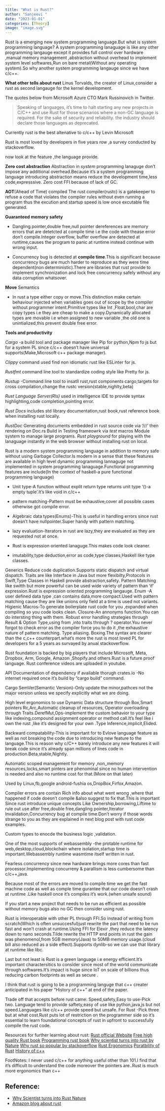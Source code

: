 ```yaml
---
title: "What is Rust?"
author: "Sanjeevi "
date: "2023-01-01"
categories: [Theory]
image: "image.svg"
---
```

Rust is a emerging new system programming language.But what is system programming language?
A system programming lanaguage is like any other programming langauge except it provides full control over hardware ,manual memory management ,abstraction without overhead to implement system level softwares,Run on bare metal(Without any operating system).So why another system programming langauge since we have c/c++.

**What other tells about rust**
Linus Torvalds, the creator of Linux,consider a rust as second langauge for the kernel development.

The quotes below from Microsoft Azure CTO Mark Russinovich in Twitter.

> Speaking of languages, it's time to halt starting any new projects in C/C++ and use Rust for those scenarios where a non-GC language is required. For the sake of security and reliability. the industry should declare those languages as deprecated.


Currently rust is the best altenative to c/c++ by Levin Microsoft

Rust is most loved by developers in five years row ,a survey conducted by stackoverflow.

now look at the feature ,the language provide.

**Zero cost abstraction** 
 Abstraction in *system* programming lanaguge don't impose any additional overhead.Because it's a system programming language introducing abstraction means reduce the development time,less code,expresssive.
 Zero cost FFI because of lack of GC.

**AOT**(Ahead of Time) compiled
The rust compiler(rustc) is a gatekeeper to refuse a code that violates the compiler rules without even running a program thus the excution and startup speed is low once excutable file generated. 

**Guaranteed memory safety**

- Dangling pointer,double free,null pointer dereferences are memory errors that are detetcted at compile time i.e the code with thease error don't compile.Integer overflow, buffer overflow are detected at runtime,causes the program to panic at runtime instead continue with wrong input.

- Concurrency bug is detected at **compile time**.This is significant because concurrency bugs are much harder to reproduce as they were time dependent(non deterministic).There are libraries that rust provide to implement synchronization and lock free concurrency safely without any data corruption whatsover.

**Move** Semantics

- In rust a type either copy or move.This distinction make certain behaviour injected when variables goes out of scope by the compiler without programmer intent.Primitive types like Int ,Float,bool,char are copy types i.e they are cheap to make a copy.Dynamically allocated types are movable i.e when assigned to new variable ,the old one is unintialized,this prevent double free error.


**Tools and productivity**
 
*Cargo* -a build tool and package manager like Pip for python,Npm fo js but for a system PL since c/c++
 doesn't have universal supports(Make,Microsoft c++ package manager).

*Clippy* command used find non idiomatic rust like ESLinter for js.

*Rustfmt* command line tool to standardize coding style like Pretty for js.

*Rustup* -Command line tool to insatll rust,rust components cargo,targets for cross compilation,change the
rustc version(stable,nighlty,beta)

*Rust Language Server(Rls)* used in intelligence IDE to provide syntax highlighting,code completion,pointing error.

*Rust Docs* includes std library documentation,rust book,rust reference book when installing rust locally.

*RustDoc* Generating documents embedded in rust source code via '///' then rendering on Doc.rs
 Build in Testing frameowrk via *test* macros
 Module system to manage large programs. 
*Rust playground* for playing with the lanaguage instantly in the web browser without installing rust on local.

Rust is a modern system programming language in addition to memory safe without using Garbage Collector.Is modern in a sense that these features are available in high level dynamic programming lannaguge not implemented in system programming lanaguage.Functional programming features are include(In the context of haskell-a pure functional programming language)

- Unit type-A function without explit return type returns unit type '()-a empty tuple'.It's like void in c/c++

- pattern matching-Pattern must be exhaustive,cover all possible cases otherwise got compile error.

- Algebraic data types(Enums)-This is useful in handling errors since rust doesn't have nullpointer.Super handy with pattern matching.

- lazy evaluation-Iterators in rust are lazy,they are evaluated as they are requested not at once.

- Rust is expression oriented lanaguge.This makes code look cleaner.

- imutability,type deduction,error as code,type classes,Haskell like type classes.

Generics Reduce code duplication.Supports static dispatch and virtual dispatch.
Traits are like Interface in Java but more flexibilty,Protocols in Swift,Type Classes in Haskell provide
 abstraction,safety.
Pattern Matching like switth but more powerful can be used wide variety of pattern than 'if' expression.Rust
 is expression oriented programming langauge.
Enum -A user defined data type ,can contains data,more compact.Used with pattern matching cause they are like
 unions only field at a time is used not variants.
Higienic Macros-To generate boilerplate rust code for you ,expanded when compiling so you code looks clean.
Closure-An annonyms function.You can do intersting thing with them.
Robust error handling strategies through Result & Option Type,using from ,into traits through ? operator.You never forgot to check error as the compiler force you to do it ,the exhaustive nature of pattern matching.
Type aliasing.
Boxing.The syntax are clearer than the c,c++ counterpart.what's
more the rust is most loved PL for developers for a 5 years as survayed by anual stackoverflow.


Rust foundation is backed by big players that include Microsoft, Meta, Dropbox, Arm, Google, Amazon ,Shopify.and others.Rust is a future proof language.
Rust conference videos are uploaded in youtube.
 
 API Documentation of dependency if available thorugh crates.io -No internet required once it's build by "cargo build" command.

 Cargo SemVer(Semantic Version)-Only update the minor,pathces not the major version unless we specify explicitly what we
are doing.

 High level ergonomics to use Dynamic Data structure through Box,Smart pointers Rc,Arc,Automatic cleanup of resources,
Operator overloading through Traits.DerefMut,Ops-implement the custom behavior to your type like indexing,compound assignment
operator or method call.It's feel like i own the rust ,like it's designed for your own .Type Inference,implicit,Elided.



 Backward compatability-This is important for to Evlove language feature as well as not breaking the code due to introducing new feature to the language.This is reason why c/C++ barely introduce any new features it will break code since it's already span millions of lines code in production.Beta,stable,Nightly.

 Automatic scoped management for memory ,non_memory resources,locks,smart pinters are phenominal since no human intervention is needed and also no runtime cost for that.(More on that later)

 Used by Linux,fb,google android-fushia os,DropBox,Firfox,Amazon.

 Compiler errors are contain Rich info about what went wrong ,where that happened if code doesn't compile &also suggest to fix that.This is important Since rust introduce unique concepts Like Ownership,borrowing,Liftime to rule out use after free,double free,dangling pointer,Iterator Invalidation,Concurrency bug at compile time.Don't worry if those words strange to you as they are explained in next blog post with rust code examples. 

 Custom types to enocde the business logic ,validation.

 One of the most supports of webassembly -the protable runtime for web,desktop,cloud,blockchain where isolation,startup time is important.Webassembly runtime wasmtime itself written in rust.

 Fearless concurrency since new hardware brings more cores than fast processor.Implementing concurreny & parallism
is less cumbersome than c/c++,java.

 Because most of the errors are moved to compile time we get the fast machine code as well as comple time gurantee that our
code doesn't crash at runtime .Like haskell once it's compiles it's work.(when unsafe sound)


If you start a new project that needs to be run as efficient as possible without memory bugs also no GC then consider using rust.

Rust is interoperable with other PL through FFI.So instead of writing from scratch(Which is often unsuccesful)just rewrite the part that need to be run fast and won't crash at runtime.Using FFI for Elexir ,they reduce the latency down to nano seconds.Tilde rewrite the HTTP end points in rust the gain was phenomenol,from 5GB memory(Java) to 50MB memory usage.(cloud bill also reduced as a side effect).Supports dynlib-so we can use that library at runtime like libc.

 Last but not least is Rust is a green language i.e energy efficient.It's important charactersitics to consider since most of the world communicate through softwares.It's impact is huge since IoT on scale of billions thus reducing carbon footprints as well as secure .

I think that rust is going to be a programming languge that c++ creater anticipated in his paper "History of c++" at end of the paper.

Trade off that accepts before rust came:
 Speed,safety,Easy to use-Pick two.
 Language tend to provide saftety,easy of use like python,java,js but not speed.Languages like c/c++ provide speed but unsafe.
 For Rust -Pick three but at what cost.Rust puts lot of restriction on the programmer side so it's essential to learn foundational concepts of rust in upfront to successfully compile the rust code. 

Resources for further learning about rust:
[Rust official Website](https://rust-lang.org)
[Free high quality Rust book](https://doc.rust-lang.org/book/)
[Programming rust book](https://www.oreilly.com/library/view/programming-rust-2nd/9781492052586/)
[Why scientist turns into rust by Nature](https://www.nature.com/articles/d41586-020-03382-2)
[Why rust so popular by stackoverflow](https://stackoverflow.blog/2020/01/20/what-is-rust-and-why-is-it-so-popular/)
[](https://blog.rust-lang.org/2014/10/30/Stability.html)
[Rust Ergonomics](https://blog.rust-lang.org/2017/03/02/lang-ergonomics.html)
[Poratbility of Rust](https://blog.rust-lang.org/2015/04/24/Rust-Once-Run-Everywhere.html)
[History of c++](https://www.google.com/url?sa=t&rct=j&q=&esrc=s&source=web&cd=&ved=2ahUKEwiywIqwmab8AhWn2DgGHVPKBYQQFnoECCsQAQ&url=https%3A%2F%2Fwww.stroustrup.com%2Fhopl2.pdf&usg=AOvVaw3plr2I2rXY4sbYfqb3dGKs)


FootNotes:
 I never used c/c++ for anything useful other than 101.I find that it's difficult to understand the code moreover the pointers are..Rust is much more ergonomics than c++









## Reference:
 - <a href="https://www.nature.com/articles/d41586-020-03382-2" target="_blank">Why Scientist turns into Rust Nature</a> 
- <a href="https://aws.amazon.com/blogs/opensource/sustainability-with-rust/" target="_blank">Amazon blog about rust</a>
